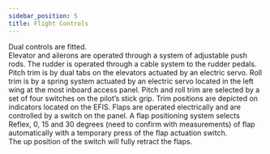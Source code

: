 ```yaml
---
sidebar_position: 5
title: Flight Controls
---
```

Dual controls are fitted.  
Elevator and ailerons are operated through a system of adjustable push rods. 
The rudder is operated through a cable system to the rudder pedals. 
Pitch trim is by dual tabs on the elevators actuated by an electric servo. 
Roll trim is by a spring system actuated by an electric servo located in the left wing at the most inboard access panel. 
Pitch and roll trim are selected by a set of four switches on the pilot’s stick grip. 
Trim positions are depicted on indicators located on the EFIS. 
Flaps are operated electrically and are controlled by a switch on the panel. 
A flap positioning system selects Reflex, 0, 15 and 30 degrees (need to confirm with measurements) of flap automatically with a temporary press of the flap actuation switch.  
The up position of the switch will fully retract the flaps. 